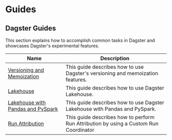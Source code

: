# Guides

## Dagster Guides

This section explains how to accomplish common tasks in Dagster and showcases Dagster's experimental features.

| Name                                                                      | Description                                                                                            |
| ------------------------------------------------------------------------- | ------------------------------------------------------------------------------------------------------ |
| [Versioning and Memoization](/guides/dagster/memoization)                 | This guide describes how to use Dagster's versioning and memoization features. <Experimental />        |
| [Lakehouse](/guides/dagster/lakehouse)                                    | This guide describes how to use Dagster Lakehouse. <Experimental />                                    |
| [Lakehouse with Pandas and PySpark](/guides/dagster/multi-type-lakehouse) | This guide describes how to use Dagster Lakehouse with Pandas and PySpark. <Experimental />            |
| [Run Attribution](/guides/dagster/run-attribution)                        | This guide describes how to perform Run Attribution by using a Custom Run Coordinator <Experimental /> |
